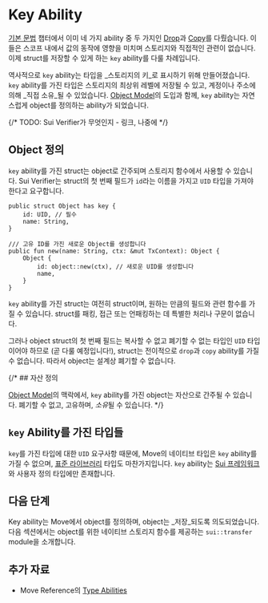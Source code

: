 # Key Ability

[기본 문법](./../move-basics) 챕터에서 이미 네 가지 ability 중 두 가지인
[Drop](./../move-basics/drop-ability)과 [Copy](./../move-basics/copy-ability)를 다뤘습니다. 이들은
스코프 내에서 값의 동작에 영향을 미치며 스토리지와 직접적인 관련이 없습니다. 이제 struct를 저장할 수 있게 하는
`key` ability를 다룰 차례입니다.

역사적으로 `key` ability는 타입을 _스토리지의 키_로 표시하기 위해 만들어졌습니다. `key`
ability를 가진 타입은 스토리지의 최상위 레벨에 저장될 수 있고, 계정이나 주소에 의해
_직접 소유_될 수 있었습니다. [Object Model](./../object)의 도입과 함께, `key` ability는
자연스럽게 object를 정의하는 ability가 되었습니다.

{/* TODO: Sui Verifier가 무엇인지 - 링크, 나중에 */}

## Object 정의

`key` ability를 가진 struct는 object로 간주되며 스토리지 함수에서 사용할 수 있습니다.
Sui Verifier는 struct의 첫 번째 필드가 `id`라는 이름을 가지고 `UID` 타입을
가져야 한다고 요구합니다.

```move
public struct Object has key {
    id: UID, // 필수
    name: String,
}

/// 고유 ID를 가진 새로운 Object를 생성합니다
public fun new(name: String, ctx: &mut TxContext): Object {
    Object {
        id: object::new(ctx), // 새로운 UID를 생성합니다
        name,
    }
}
```

`key` ability를 가진 struct는 여전히 struct이며, 원하는 만큼의 필드와 관련
함수를 가질 수 있습니다. struct를 패킹, 접근 또는 언패킹하는 데 특별한 처리나 구문이 없습니다.

그러나 object struct의 첫 번째 필드는 복사할 수 없고 폐기할 수 없는 타입인 `UID` 타입이어야 하므로
(곧 다룰 예정입니다!), struct는 전이적으로 `drop`과
`copy` ability를 가질 수 없습니다. 따라서 object는 설계상 폐기할 수 없습니다.

{/* ## 자산 정의

[Object Model](./../object/digital-assets)의 맥락에서, `key` ability를 가진 object는 자산으로 간주될 수 있습니다. 폐기할 수 없고, 고유하며, *소유*될 수 있습니다.
 */}

## `key` Ability를 가진 타입들

`key`를 가진 타입에 대한 `UID` 요구사항 때문에, Move의 네이티브 타입은 `key`
ability를 가질 수 없으며, [표준 라이브러리](./../move-basics/standard-library) 타입도 마찬가지입니다.
`key` ability는 [Sui 프레임워크](./../programmability/sui-framework)와 사용자 정의
타입에만 존재합니다.

## 다음 단계

Key ability는 Move에서 object를 정의하며, object는 _저장_되도록 의도되었습니다. 다음 섹션에서는
object를 위한 네이티브 스토리지 함수를 제공하는 `sui::transfer` module을 소개합니다.

## 추가 자료

- Move Reference의 [Type Abilities](./../../reference/abilities)
